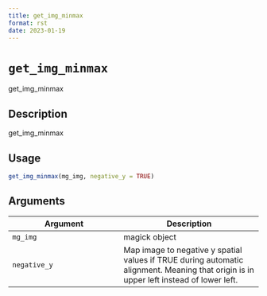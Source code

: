 ```yaml
--- 
title: get_img_minmax 
format: rst 
date: 2023-01-19 
--- 
```

# `get_img_minmax`

get_img_minmax


## Description

get_img_minmax


## Usage

```r
get_img_minmax(mg_img, negative_y = TRUE)
```


## Arguments

Argument      |Description
------------- |----------------
`mg_img`     |     magick object
`negative_y`     |     Map image to negative y spatial values if TRUE during automatic alignment. Meaning that origin is in upper left instead of lower left.



